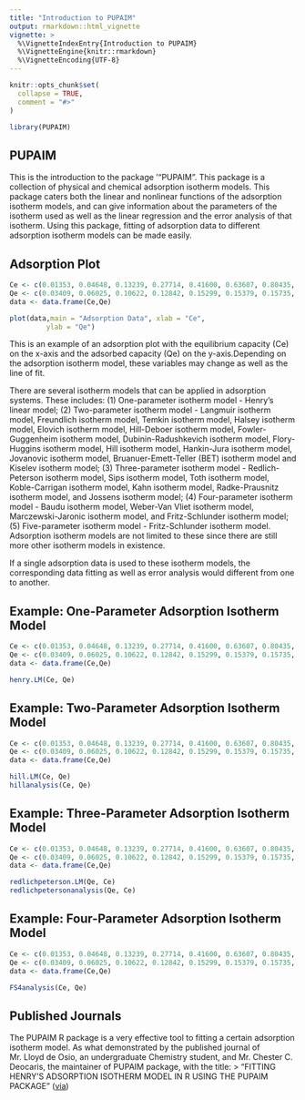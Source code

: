 ---
title: "Introduction to PUPAIM"
output: rmarkdown::html_vignette
vignette: >
  %\VignetteIndexEntry{Introduction to PUPAIM}
  %\VignetteEngine{knitr::rmarkdown}
  %\VignetteEncoding{UTF-8}
---

```{r, include = FALSE}
knitr::opts_chunk$set(
  collapse = TRUE,
  comment = "#>"
)
```

```{r setup}
library(PUPAIM)
```

## PUPAIM

This is the introduction to the package '"PUPAIM". This package is a collection of physical and chemical adsorption isotherm models. This package caters both the linear and nonlinear functions of the adsorption isotherm models, and can give information about the parameters of the isotherm used as well as the linear regression and the error analysis of that isotherm. Using this package, fitting of adsorption data to different adsorption isotherm models can be made easily.

## Adsorption Plot
```{r Adsorption Plot, warning=FALSE}
Ce <- c(0.01353, 0.04648, 0.13239, 0.27714, 0.41600, 0.63607, 0.80435, 1.10327, 1.58223)
Qe <- c(0.03409, 0.06025, 0.10622, 0.12842, 0.15299, 0.15379, 0.15735, 0.15735, 0.16607)
data <- data.frame(Ce,Qe)

plot(data,main = "Adsorption Data", xlab = "Ce", 
         ylab = "Qe")
```

This is an example of an adsorption plot with the equilibrium capacity (Ce) on the x-axis and the adsorbed capacity (Qe) on the y-axis.Depending on the adsorption isotherm model, these variables may change as well as the line of fit.

There are several isotherm models that can be applied in adsorption systems. These includes: (1) One-parameter isotherm model - Henry's linear model; (2) Two-parameter isotherm model - Langmuir isotherm model, Freundlich isotherm model, Temkin isotherm model, Halsey isotherm model, Elovich isotherm model, Hill-Deboer isotherm model, Fowler-Guggenheim isotherm model, Dubinin-Radushkevich isotherm model, Flory-Huggins isotherm model, Hill isotherm model, Hankin-Jura isotherm model, Jovanovic isotherm model, Bruanuer-Emett-Teller (BET) isotherm model and Kiselev isotherm model; (3) Three-parameter isotherm model - Redlich-Peterson isotherm model, Sips isotherm model, Toth isotherm model, Koble-Carrigan isotherm model, Kahn isotherm model, Radke-Prausnitz isotherm model, and Jossens isotherm model; (4) Four-parameter isotherm model - Baudu isotherm model, Weber-Van Vliet isotherm model, Marczewski-Jaronic isotherm model, and Fritz-Schlunder isotherm model; (5) Five-parameter isotherm model - Fritz-Schlunder isotherm model. Adsorption isotherm models are not limited to these since there are still more other isotherm models in existence.

If a single adsorption data is used to these isotherm models, the corresponding data fitting as well as error analysis would different from one to another.

## Example: One-Parameter Adsorption Isotherm Model

```{r One-Parameter Adsorption Isotherm Model, warning=FALSE}
Ce <- c(0.01353, 0.04648, 0.13239, 0.27714, 0.41600, 0.63607, 0.80435, 1.10327, 1.58223)
Qe <- c(0.03409, 0.06025, 0.10622, 0.12842, 0.15299, 0.15379, 0.15735, 0.15735, 0.16607)
data <- data.frame(Ce,Qe)

henry.LM(Ce, Qe)
```

## Example: Two-Parameter Adsorption Isotherm Model

```{r Two-Parameter Adsorption Isotherm Model, warning=FALSE}
Ce <- c(0.01353, 0.04648, 0.13239, 0.27714, 0.41600, 0.63607, 0.80435, 1.10327, 1.58223)
Qe <- c(0.03409, 0.06025, 0.10622, 0.12842, 0.15299, 0.15379, 0.15735, 0.15735, 0.16607)
data <- data.frame(Ce,Qe)

hill.LM(Ce, Qe)
hillanalysis(Ce, Qe)
```

## Example: Three-Parameter Adsorption Isotherm Model

```{r Three-Parameter Adsorption Isotherm Model, warning=FALSE}
Ce <- c(0.01353, 0.04648, 0.13239, 0.27714, 0.41600, 0.63607, 0.80435, 1.10327, 1.58223)
Qe <- c(0.03409, 0.06025, 0.10622, 0.12842, 0.15299, 0.15379, 0.15735, 0.15735, 0.16607)
data <- data.frame(Ce,Qe)

redlichpeterson.LM(Qe, Ce)
redlichpetersonanalysis(Qe, Ce)
```

## Example: Four-Parameter Adsorption Isotherm Model

```{r Four-Parameter Adsorption Isotherm Model, warning=FALSE}
Ce <- c(0.01353, 0.04648, 0.13239, 0.27714, 0.41600, 0.63607, 0.80435, 1.10327, 1.58223)
Qe <- c(0.03409, 0.06025, 0.10622, 0.12842, 0.15299, 0.15379, 0.15735, 0.15735, 0.16607)
data <- data.frame(Ce,Qe)

FS4analysis(Ce, Qe)
```



## Published Journals
The PUPAIM R package is a very effective tool to fitting a certain adsorption isotherm model. As what demonstrated by the published journal of Mr. Lloyd de Osio, an undergraduate Chemistry student, and Mr. Chester C. Deocaris, the maintainer of PUPAIM package, with the title:
> "FITTING HENRY'S ADSORPTION ISOTHERM MODEL IN R USING THE PUPAIM PACKAGE"
([via](https://www.researchgate.net/publication/342039215_Fitting_Henry's_Adsorption_Isotherm_model_in_R_using_PUPAIM_package))

